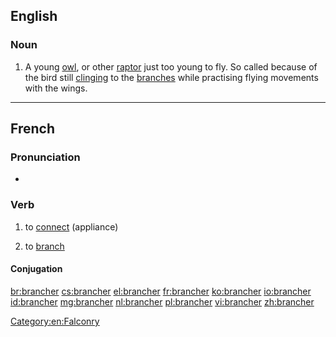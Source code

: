 ==English==

===Noun===
{{en-noun}}

# {{context|falconry}} A young [[owl]], or other [[raptor]] just too young to fly. So called because of the bird still [[clinging]] to the [[branches]] while practising flying movements with the wings.

[[Category:en:Falconry]]

----

==French==

===Pronunciation===
* {{IPA|/bʁɑ̃.ʃe/|lang=fr}}

===Verb===
{{fr-verb}}

# to [[connect]] (appliance)
# {{computing|lang=fr}} to [[branch]]

====Conjugation====
{{fr-conj-er|branch|avoir}}

[[br:brancher]]
[[cs:brancher]]
[[el:brancher]]
[[fr:brancher]]
[[ko:brancher]]
[[io:brancher]]
[[id:brancher]]
[[mg:brancher]]
[[nl:brancher]]
[[pl:brancher]]
[[vi:brancher]]
[[zh:brancher]]